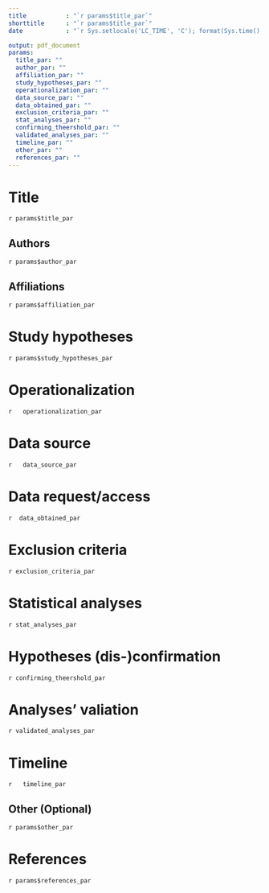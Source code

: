 ```yaml
---
title           : "`r params$title_par`"
shorttitle      : "`r params$title_par`"
date            : "`r Sys.setlocale('LC_TIME', 'C'); format(Sys.time(), '%d\\\\. %B %Y')`"

output: pdf_document
params:
  title_par: ""                   
  author_par: ""                  
  affiliation_par: ""             
  study_hypotheses_par: ""        
  operationalization_par: ""
  data_source_par: ""
  data_obtained_par: ""
  exclusion_criteria_par: ""
  stat_analyses_par: ""
  confirming_theershold_par: ""   
  validated_analyses_par: ""
  timeline_par: ""
  other_par: ""      
  references_par: ""
---
```


<!-- This is a template that can be used for pre-registrating secondary analyses. 
This template was used so that it can 
be easily used within the shiny app. If you want to use it via the editor, you can just go on and edit the template.
However, make sure that you delete all R code in the template  (e.g., `r params$title_par`). You can still leave them
in the template but then the code will print empty spaces throughout the template-->

# Title

<!-- Here you can provide the title of the project. In case you are editing the title yourself, you can remove the `r params$title_par` part. -->

`r params$title_par`

## Authors

<!-- Here you can provide the authors' list together with the affiliations. -->

`r params$author_par`

## Affiliations

<!--  Authors' affiliations-->

`r params$affiliation_par`

# Study hypotheses

<!-- Provide a brief description of the relevant theory 
and formulize the hypothesis as precisely as possible. -->

`r params$study_hypotheses_par`

# Operationalization

<!-- State exactly how the variables specified in each hypothesis 
will be measured.  -->

`r   operationalization_par`

# Data source

<!-- Specify the source of the obtained data. Also provide 
information about the context of the data source and clarify 
whether the data has been previously published. -->

`r   data_source_par`

# Data request/access

<!-- Specify how the data will be requested or accessed. 
Clarify whether the data were already available and whether 
the dataset has been previously explored or analyzed. -->

`r  data_obtained_par`

# Exclusion criteria

<!-- Specify whether there were any criteria for the 
exclusions of certain datasets, observations or time points.-->

`r exclusion_criteria_par`

# Statistical analyses

<!-- Specify the statistical model that will be used to analyze the data. 
Be as specific as possible and avoid ambiguity. -->

`r stat_analyses_par`

# Hypotheses (dis-)confirmation

<!-- Specify exactly how the hypothesis will be evaluated. 
Give specific criteria relevant to the used analytical 
model and framework (e.g., alpha-values, Bayes Factor, RMSEA).-->

`r confirming_theershold_par`

# Analyses' valiation

<!-- Indicate whether the proposed data-analyses have previously been 
validated on a subset of the data or a simulated dataset. 
If so, provide the data files and data syntax.-->

`r validated_analyses_par`

# Timeline

<!-- Provide the (foreseen) dates for the different steps 
in this preregistration form using.-->

`r   timeline_par`

## Other (Optional)

<!-- Further comments -->

`r params$other_par`

# References

<!-- Included references -->

`r params$references_par`

## 
\vspace{-2pc}
\setlength{\parindent}{-0.5in}
\setlength{\leftskip}{-1in}
\setlength{\parskip}{8pt}
\noindent
